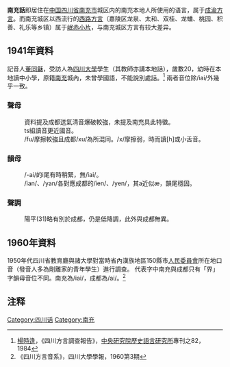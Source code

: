 {{Infobox Language
|name= 南充話
|states= [[中国|中国]]
|region=[[四川|四川]][[南充|南充]]
|familycolor= 漢藏語系
|fam1= [[漢藏語系|漢藏語系]]
|fam2= [[漢語|漢語]]
|fam3= [[西南官話|西南官話]]
|fam4= [[川黔片|川黔片]]
|fam5= [[成渝小片|成渝小片]]
|iso1=zh
|iso2b=chi|iso2t=zho
|iso3=cmn}}

'''南充話'''即居住在[[中国|中国]][[四川省|四川省]][[南充市|南充市]]城区内的南充本地人所使用的语言，属于[[成渝小片|成渝方言]]。而南充城区以西流行的[[南充西路话|西路方言]]（嘉陵区龙泉、太和、双桂、龙蟠、桃园、积善、礼乐等乡镇）属于[[岷江話|岷赤小片]]，与南充城区方言有较大差异。

==1941年資料==
記音人[[董同龢|董同龢]]，受訪人為[[四川大學|四川大學]]學生（其教師亦講本地話），歲數20，幼時在本地讀中小學，原籍[[南充|南充]]城內，未曾學國語，不能說別處話。<ref name="三十">[[楊時逢|楊時逢]]，《四川方言調查報告》，[[中央研究院|中央研究院]][[歷史語言研究所|歷史語言研究所]]專刊之82，1984</ref>
兩者音位除/iai/外幾乎一致。
===聲母===
:資料提及成都送氣清音爆破較強，未提及南充具此特徵。
:ts組讀音更近國音。
:/fu/摩擦較強且成都/xu/為所混同。/x/摩擦弱，時而讀[h]或小舌音。
===韻母===
:/-ai/的i尾有時稍緊，無/iai/。
:/ian/、/yan/各對應成都的/ien/、/yen/，其a近似æ，韻尾穩固。
===聲調===
:陽平(31)略有別於成都，仍是低降調，此外與成都無異。

==1960年資料==
1950年代四川省教育廳與諸大學對當時省內漢族地區150縣市[[人民委員會|人民委員會]]所在地口音（發音人多為剛離家的青年學生）進行調查。
代表字中南充與成都只有「界」字韻母音位不同。南充為/iai/，成都為/ai/。<ref name="四九">《四川方言音系》，四川大學學報，1960第3期</ref>

==注释==
{{reflist|2}}
{{川黔方言}}
{{四川话}}

[[Category:四川话|Category:四川话]]
[[Category:南充|Category:南充]]